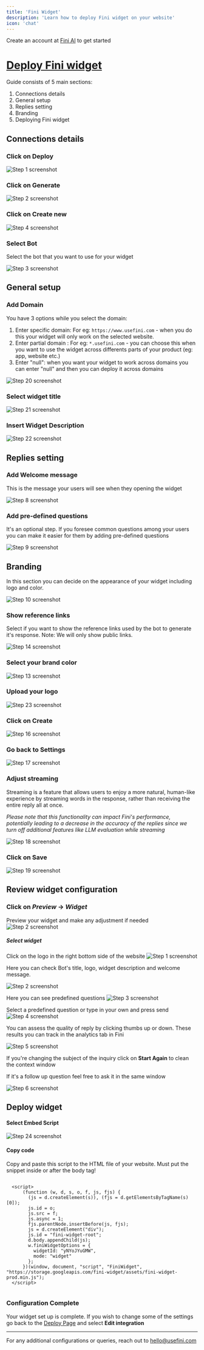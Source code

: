 ```yaml
---
title: 'Fini Widget'
description: 'Learn how to deploy Fini widget on your website'
icon: 'chat'
---
```


<Tip>Create an account at [Fini AI](https://app.usefini.com) to get started</Tip>

# [**Deploy Fini widget**](https://app.usefini.com/dashboard/deploy)

Guide consists of 5 main sections:
1. Connections details
2. General setup
3. Replies setting
4. Branding
5. Deploying Fini widget

## Connections details

### Click on Deploy
![Step 1 screenshot](https://images.tango.us/workflows/67ae4ebe-aece-4fd9-8db1-79e5a4db7069/steps/bedda477-000e-4b4e-8d7c-6e5355260c6c/fc9a399e-7a48-406c-b636-314896c5410d.png?crop=focalpoint&fit=crop&fp-x=0.5000&fp-y=0.5000&w=1200&mark-x=10&mark-y=246&m64=aHR0cHM6Ly9pbWFnZXMudGFuZ28udXMvc3RhdGljL2JsYW5rLnBuZz9tYXNrPWNvcm5lcnMmYm9yZGVyPTQlMkNGRjc0NDImdz0xNTgmaD0zNSZmaXQ9Y3JvcCZjb3JuZXItcmFkaXVzPTEw)


### Click on Generate
![Step 2 screenshot](https://images.tango.us/workflows/67ae4ebe-aece-4fd9-8db1-79e5a4db7069/steps/bf221869-a8b5-4d54-9104-a276f6cd3416/f5327d47-c975-414a-9f9a-b4723c579452.png?crop=focalpoint&fit=crop&fp-x=0.5000&fp-y=0.5000&w=1200&mark-x=757&mark-y=227&m64=aHR0cHM6Ly9pbWFnZXMudGFuZ28udXMvc3RhdGljL2JsYW5rLnBuZz9tYXNrPWNvcm5lcnMmYm9yZGVyPTQlMkNGRjc0NDImdz0yNDMmaD0yMiZmaXQ9Y3JvcCZjb3JuZXItcmFkaXVzPTEw)

### Click on Create new
![Step 4 screenshot](https://images.tango.us/workflows/e6be1ee4-5070-41cc-9838-157fe1bb19e4/steps/707bd7ce-d898-482d-b556-90116a327d6c/4a342872-af9a-48c1-9c8d-da9777260810.png?crop=focalpoint&fit=crop&fp-x=0.7503&fp-y=0.2505&fp-z=2.0000&w=1200&mark-x=618&mark-y=48&m64=aHR0cHM6Ly9pbWFnZXMudGFuZ28udXMvc3RhdGljL2JsYW5rLnBuZz9tYXNrPWNvcm5lcnMmYm9yZGVyPTYlMkNGRjc0NDImdz0xNzcmaD02MCZmaXQ9Y3JvcCZjb3JuZXItcmFkaXVzPTEw)


### Select Bot
Select the bot that you want to use for your widget

![Step 3 screenshot](https://images.tango.us/workflows/67ae4ebe-aece-4fd9-8db1-79e5a4db7069/steps/af777e60-da3c-41f1-9c44-d93a808f0468/3cce401e-6cd6-4368-9373-8580e6e14d4d.png?crop=focalpoint&fit=crop&fp-x=0.5000&fp-y=0.5000&w=1200&mark-x=579&mark-y=262&m64=aHR0cHM6Ly9pbWFnZXMudGFuZ28udXMvc3RhdGljL2JsYW5rLnBuZz9tYXNrPWNvcm5lcnMmYm9yZGVyPTQlMkNGRjc0NDImdz01NDYmaD02NyZmaXQ9Y3JvcCZjb3JuZXItcmFkaXVzPTEw)

## General setup
### Add Domain

You have 3 options while you select the domain: 
1) Enter specific domain: For eg: `https://www.usefini.com` - when you do this your widget will only work on the selected website. 
2) Enter partial domain : For eg: `*.usefini.com` - you can choose this when you want to use the widget across differents parts of your product (eg: app, website etc.)
3) Enter "null": when you want your widget to work across domains you can enter "null" and then you can deploy it across domains

![Step 20 screenshot](https://images.tango.us/workflows/e6be1ee4-5070-41cc-9838-157fe1bb19e4/steps/1bfeeea3-9711-4281-890d-d689372d0caf/2e0db7ee-3c70-48d6-9ea9-60df23989d38.png?crop=focalpoint&fit=crop&fp-x=0.5000&fp-y=0.5000&w=1200&mark-x=589&mark-y=111&m64=aHR0cHM6Ly9pbWFnZXMudGFuZ28udXMvc3RhdGljL2JsYW5rLnBuZz9tYXNrPWNvcm5lcnMmYm9yZGVyPTQlMkNGRjc0NDImdz01NTUmaD02OSZmaXQ9Y3JvcCZjb3JuZXItcmFkaXVzPTEw)

### Select widget title
![Step 21 screenshot](https://images.tango.us/workflows/e6be1ee4-5070-41cc-9838-157fe1bb19e4/steps/ff0174d7-d36a-4ddb-8777-90a8c8fa5c5e/7c3787a9-615c-442a-8e7c-b30969cb410b.png?crop=focalpoint&fit=crop&fp-x=0.5000&fp-y=0.5000&w=1200)


### Insert Widget Description
![Step 22 screenshot](https://images.tango.us/workflows/e6be1ee4-5070-41cc-9838-157fe1bb19e4/steps/6ca4868b-e7e3-4eba-97a5-990b79e60546/bf843eec-48d7-47a6-89c2-73813f0ddf88.png?crop=focalpoint&fit=crop&fp-x=0.5000&fp-y=0.5000&w=1200&mark-x=603&mark-y=262&m64=aHR0cHM6Ly9pbWFnZXMudGFuZ28udXMvc3RhdGljL2JsYW5rLnBuZz9tYXNrPWNvcm5lcnMmYm9yZGVyPTQlMkNGRjc0NDImdz01NTQmaD02NyZmaXQ9Y3JvcCZjb3JuZXItcmFkaXVzPTEw)


## Replies setting

### Add Welcome message

This is the message your users will see when they opening the widget

![Step 8 screenshot](https://images.tango.us/workflows/67ae4ebe-aece-4fd9-8db1-79e5a4db7069/steps/b337f5a6-e34e-4e4d-9eea-f2cb15ba552a/1d1926cb-b8fa-400a-b433-32ba8be37ae9.png?crop=focalpoint&fit=crop&fp-x=0.5000&fp-y=0.5000&w=1200&mark-x=592&mark-y=99&m64=aHR0cHM6Ly9pbWFnZXMudGFuZ28udXMvc3RhdGljL2JsYW5rLnBuZz9tYXNrPWNvcm5lcnMmYm9yZGVyPTQlMkNGRjc0NDImdz01NDUmaD0xMDEmZml0PWNyb3AmY29ybmVyLXJhZGl1cz0xMA%3D%3D)


### Add pre-defined questions

It's an optional step. If you foresee common questions among your users you can make it easier for them by adding pre-defined questions

![Step 9 screenshot](https://images.tango.us/workflows/67ae4ebe-aece-4fd9-8db1-79e5a4db7069/steps/c4d6c4cd-3b7c-4714-85c4-424c4044b151/f7498d57-ea40-4d17-8656-bb7b18b2ce6d.png?crop=focalpoint&fit=crop&fp-x=0.5000&fp-y=0.5000&w=1200&mark-x=55&mark-y=250&m64=aHR0cHM6Ly9pbWFnZXMudGFuZ28udXMvc3RhdGljL2JsYW5rLnBuZz9tYXNrPWNvcm5lcnMmYm9yZGVyPTQlMkNGRjc0NDImdz0xMDI1Jmg9NjgmZml0PWNyb3AmY29ybmVyLXJhZGl1cz0xMA%3D%3D)


## Branding

In this section you can decide on the appearance of your widget including logo and color.

![Step 10 screenshot](https://images.tango.us/workflows/67ae4ebe-aece-4fd9-8db1-79e5a4db7069/steps/a4feb3d2-e9d5-45e5-804c-960443b60ab5/dee4fe96-5865-4906-ae00-53526dc65938.png?crop=focalpoint&fit=crop&fp-x=0.5000&fp-y=0.5000&w=1200)


### Show reference links

Select if you want to show the reference links used by the bot to generate it's response. Note: We will only show public links. 

![Step 14 screenshot](https://images.tango.us/workflows/67ae4ebe-aece-4fd9-8db1-79e5a4db7069/steps/72a1ee69-86e0-4da7-9834-3b38f6f21f4c/30f9f0c1-1b24-49d8-ae74-1ac4747c873d.png?crop=focalpoint&fit=crop&fp-x=0.5000&fp-y=0.5000&w=1200&mark-x=576&mark-y=121&m64=aHR0cHM6Ly9pbWFnZXMudGFuZ28udXMvc3RhdGljL2JsYW5rLnBuZz9tYXNrPWNvcm5lcnMmYm9yZGVyPTQlMkNGRjc0NDImdz0zNiZoPTM2JmZpdD1jcm9wJmNvcm5lci1yYWRpdXM9MTA%3D)


### Select your brand color

![Step 13 screenshot](https://images.tango.us/workflows/67ae4ebe-aece-4fd9-8db1-79e5a4db7069/steps/9bfcdf4e-d11f-4c1c-9ca5-0b8855929a7a/f40399d5-88c6-4610-93e1-737cea98b482.png?crop=focalpoint&fit=crop&fp-x=0.5000&fp-y=0.5000&w=1200&mark-x=584&mark-y=171&m64=aHR0cHM6Ly9pbWFnZXMudGFuZ28udXMvc3RhdGljL2JsYW5rLnBuZz9tYXNrPWNvcm5lcnMmYm9yZGVyPTQlMkNGRjc0NDImdz0yNzYmaD02NiZmaXQ9Y3JvcCZjb3JuZXItcmFkaXVzPTEw)

### Upload your logo

![Step 23 screenshot](https://images.tango.us/workflows/e6be1ee4-5070-41cc-9838-157fe1bb19e4/steps/4b6ed1bb-cb87-4b06-9b92-ea2c270bf04d/7fc714a5-63dd-49d3-b7c6-5ce487ee7f4f.png?crop=focalpoint&fit=crop&fp-x=0.5000&fp-y=0.5000&w=1200&mark-x=597&mark-y=258&m64=aHR0cHM6Ly9pbWFnZXMudGFuZ28udXMvc3RhdGljL2JsYW5rLnBuZz9tYXNrPWNvcm5lcnMmYm9yZGVyPTQlMkNGRjc0NDImdz0yOTEmaD03MyZmaXQ9Y3JvcCZjb3JuZXItcmFkaXVzPTEw)


### Click on Create
![Step 16 screenshot](https://images.tango.us/workflows/67ae4ebe-aece-4fd9-8db1-79e5a4db7069/steps/73fc20f0-116c-4777-bea6-d9e6a58c7bc4/56910b8e-63fe-4051-ad12-f94fa1ace391.png?crop=focalpoint&fit=crop&fp-x=0.5000&fp-y=0.5000&w=1200&mark-x=1018&mark-y=458&m64=aHR0cHM6Ly9pbWFnZXMudGFuZ28udXMvc3RhdGljL2JsYW5rLnBuZz9tYXNrPWNvcm5lcnMmYm9yZGVyPTQlMkNGRjc0NDImdz0xNDQmaD02MCZmaXQ9Y3JvcCZjb3JuZXItcmFkaXVzPTEw)


### Go back to Settings
![Step 17 screenshot](https://images.tango.us/workflows/67ae4ebe-aece-4fd9-8db1-79e5a4db7069/steps/85f53485-19c8-45e9-b239-ee81d6f18f4f/950843cb-51da-427e-89c2-b7aad0802865.png?crop=focalpoint&fit=crop&fp-x=0.5000&fp-y=0.5000&w=1200&mark-x=687&mark-y=80&m64=aHR0cHM6Ly9pbWFnZXMudGFuZ28udXMvc3RhdGljL2JsYW5rLnBuZz9tYXNrPWNvcm5lcnMmYm9yZGVyPTQlMkNGRjc0NDImdz0xNTQmaD0zNSZmaXQ9Y3JvcCZjb3JuZXItcmFkaXVzPTEw)


### Adjust streaming

Streaming is a feature that allows users to enjoy a more natural, human-like experience by streaming words in the response, rather than receiving the entire reply all at once. 

_Please note that this functionality can impact Fini's performance, potentially leading to a decrease in the accuracy of the replies since we turn off additional features like LLM evaluation while streaming_

![Step 18 screenshot](https://images.tango.us/workflows/67ae4ebe-aece-4fd9-8db1-79e5a4db7069/steps/b532320c-10e6-49b2-9542-e5271380c595/9d080431-9bb4-48d0-ae4c-dd206769ab6b.png?crop=focalpoint&fit=crop&fp-x=0.5000&fp-y=0.5000&w=1200&mark-x=583&mark-y=211&m64=aHR0cHM6Ly9pbWFnZXMudGFuZ28udXMvc3RhdGljL2JsYW5rLnBuZz9tYXNrPWNvcm5lcnMmYm9yZGVyPTQlMkNGRjc0NDImdz0zNiZoPTM2JmZpdD1jcm9wJmNvcm5lci1yYWRpdXM9MTA%3D)


### Click on Save
![Step 19 screenshot](https://images.tango.us/workflows/67ae4ebe-aece-4fd9-8db1-79e5a4db7069/steps/9f2a4ebf-451a-4b37-90b7-289e376d6bdd/84fce245-a2ba-4a16-ab81-4ca3ef7f56ee.png?crop=focalpoint&fit=crop&fp-x=0.5000&fp-y=0.5000&w=1200&mark-x=1019&mark-y=530&m64=aHR0cHM6Ly9pbWFnZXMudGFuZ28udXMvc3RhdGljL2JsYW5rLnBuZz9tYXNrPWNvcm5lcnMmYm9yZGVyPTQlMkNGRjc0NDImdz0xMjMmaD01OSZmaXQ9Y3JvcCZjb3JuZXItcmFkaXVzPTEw)

## Review widget configuration


### Click on *Preview* -> *Widget*
Preview your widget and make any adjustment if needed
![Step 2 screenshot](https://images.tango.us/workflows/55dad3ce-c73f-43b6-a939-e0f7cd1d5943/steps/8270ca9a-d87e-4ac3-88b7-f90e176678d9/86abc502-032a-4a7e-a6fa-a51f2ec5639e.png?crop=focalpoint&fit=crop&fp-x=0.5000&fp-y=0.5000&w=1200&mark-x=959&mark-y=123&m64=aHR0cHM6Ly9pbWFnZXMudGFuZ28udXMvc3RhdGljL2JsYW5rLnBuZz9tYXNrPWNvcm5lcnMmYm9yZGVyPTQlMkNGRjc0NDImdz0xNjImaD0zNSZmaXQ9Y3JvcCZjb3JuZXItcmFkaXVzPTEw)


##### Select widget
Click on the logo in the right bottom side of the website
![Step 1 screenshot](https://images.tango.us/workflows/9de1ab23-8721-4195-a767-5ff06331feaf/steps/b5ad42f6-7533-4110-8b84-816e0b53a7d3/df9b6e9a-c4c4-4be7-bf6c-2d8edc8b2779.png?crop=focalpoint&fit=crop&fp-x=0.5000&fp-y=0.5000&w=1200&mark-x=1060&mark-y=369&m64=aHR0cHM6Ly9pbWFnZXMudGFuZ28udXMvc3RhdGljL2JsYW5rLnBuZz9tYXNrPWNvcm5lcnMmYm9yZGVyPTQlMkNGRjc0NDImdz0xMDEmaD0xMDEmZml0PWNyb3AmY29ybmVyLXJhZGl1cz0xMA%3D%3D)


Here you can check Bot's title, logo, widget description and welcome message.

![Step 2 screenshot](https://images.tango.us/workflows/9de1ab23-8721-4195-a767-5ff06331feaf/steps/f7f636e8-4eb6-4e21-8d04-b507b407b0a3/2e788c9a-8503-4075-9557-1faa99489234.png?crop=focalpoint&fit=crop&fp-x=0.8535&fp-y=0.3944&fp-z=2.0391&w=1200&mark-x=527&mark-y=250&m64=aHR0cHM6Ly9pbWFnZXMudGFuZ28udXMvc3RhdGljL2JsYW5rLnBuZz9tYXNrPWNvcm5lcnMmYm9yZGVyPTYlMkNGRjc0NDImdz02MjgmaD0zMTcmZml0PWNyb3AmY29ybmVyLXJhZGl1cz0xMA%3D%3D)


Here you can see predefined questions
![Step 3 screenshot](https://images.tango.us/workflows/9de1ab23-8721-4195-a767-5ff06331feaf/steps/7ecefd48-9463-4993-acbd-70c2f43ef316/9c9ce7fe-fc34-4d99-a14d-38ccf2d67bd5.png?crop=focalpoint&fit=crop&fp-x=0.5000&fp-y=0.5000&w=1200&mark-x=224&mark-y=1362&m64=aHR0cHM6Ly9pbWFnZXMudGFuZ28udXMvc3RhdGljL2JsYW5rLnBuZz9tYXNrPWNvcm5lcnMmYm9yZGVyPTQlMkNGRjc0NDImdz0yNzkmaD0xMTcmZml0PWNyb3AmY29ybmVyLXJhZGl1cz0xMA%3D%3D)


Select a predefined question or type in your own and press send
![Step 4 screenshot](https://images.tango.us/workflows/9de1ab23-8721-4195-a767-5ff06331feaf/steps/2486802d-86c1-4f18-8e68-29fd75ae0870/f657b9a4-5491-4a34-97af-7e4d76e35ec1.png?crop=focalpoint&fit=crop&fp-x=0.5000&fp-y=0.5000&w=1200&mark-x=1001&mark-y=1460&m64=aHR0cHM6Ly9pbWFnZXMudGFuZ28udXMvc3RhdGljL2JsYW5rLnBuZz9tYXNrPWNvcm5lcnMmYm9yZGVyPTQlMkNGRjc0NDImdz0xMDEmaD0xMDEmZml0PWNyb3AmY29ybmVyLXJhZGl1cz0xMA%3D%3D)


You can assess the quality of reply by clicking thumbs up or down. These results you can track in the analytics tab in Fini

![Step 5 screenshot](https://images.tango.us/workflows/9de1ab23-8721-4195-a767-5ff06331feaf/steps/405c7dac-6e69-4ee7-bf48-bd5b829d5a59/94ddf05d-606a-4876-a175-3fc32170be24.png?crop=focalpoint&fit=crop&fp-x=0.5000&fp-y=0.5000&w=1200&mark-x=912&mark-y=1380&m64=aHR0cHM6Ly9pbWFnZXMudGFuZ28udXMvc3RhdGljL2JsYW5rLnBuZz9tYXNrPWNvcm5lcnMmYm9yZGVyPTQlMkNGRjc0NDImdz0xMDEmaD0xMDEmZml0PWNyb3AmY29ybmVyLXJhZGl1cz0xMA%3D%3D)


If you're changing the subject of the inquiry click on **Start Again** to clean the context window

If it's a follow up question feel free to ask it in the same window

![Step 6 screenshot](https://images.tango.us/workflows/9de1ab23-8721-4195-a767-5ff06331feaf/steps/86040bde-07f6-4a40-99cd-67d7d86fe596/8988ce65-249c-4903-8ab2-4bb38df48b87.png?crop=focalpoint&fit=crop&fp-x=0.5000&fp-y=0.5000&w=1200&mark-x=827&mark-y=156&m64=aHR0cHM6Ly9pbWFnZXMudGFuZ28udXMvc3RhdGljL2JsYW5rLnBuZz9tYXNrPWNvcm5lcnMmYm9yZGVyPTQlMkNGRjc0NDImdz0yNTYmaD04NyZmaXQ9Y3JvcCZjb3JuZXItcmFkaXVzPTEw)

## Deploy widget

#### Select Embed Script

![Step 24 screenshot](https://images.tango.us/workflows/e6be1ee4-5070-41cc-9838-157fe1bb19e4/steps/194c77c8-637c-435a-97e0-efb589922a25/5cf2801d-c8c7-4d90-be0f-c2d4a12be3ae.png?crop=focalpoint&fit=crop&fp-x=0.5000&fp-y=0.5000&w=1200&mark-x=425&mark-y=73&m64=aHR0cHM6Ly9pbWFnZXMudGFuZ28udXMvc3RhdGljL2JsYW5rLnBuZz9tYXNrPWNvcm5lcnMmYm9yZGVyPTQlMkNGRjc0NDImdz0xODImaD01NSZmaXQ9Y3JvcCZjb3JuZXItcmFkaXVzPTEw)

#### Copy code

Copy and paste this script to the HTML file of your website. Must put the snippet inside or after the body tag!


```

  <script>
      (function (w, d, s, o, f, js, fjs) {
        (js = d.createElement(s)), (fjs = d.getElementsByTagName(s)[0]);
        js.id = o;
        js.src = f;
        js.async = 1;
        fjs.parentNode.insertBefore(js, fjs);
        js = d.createElement("div");
        js.id = "fini-widget-root";
        d.body.appendChild(js);
        w.finiWidgetOptions = {
          widgetId: "yNYoJYuGMW",
          mode: "widget" 
        };
      })(window, document, "script", "FiniWidget", "https://storage.googleapis.com/fini-widget/assets/fini-widget-prod.min.js");
  </script>
  
```

### **Configuration Complete**

Your widget set up is complete. If you wish to change some of the settings go back to the [Deploy Page](https://app.usefini.com/dashboard/deploy) and select **Edit integration**


---

For any additional configurations or queries, reach out to hello@usefini.com
